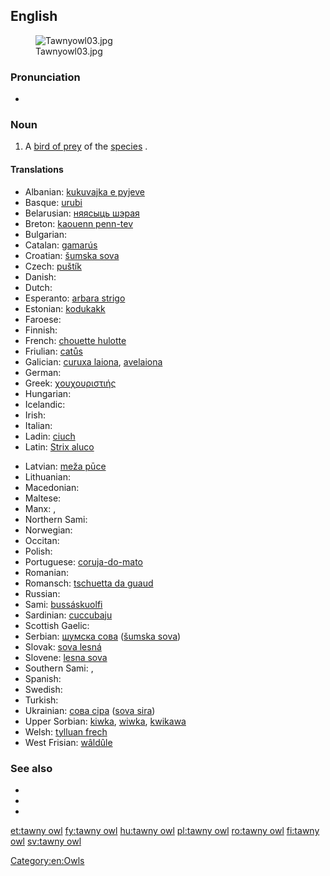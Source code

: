 ==English==
[[Image:Tawnyowl03.jpg|thumb]]

===Pronunciation===
* {{a|RP}} {{IPA|/ˈtɔːni aʊl/}}

===Noun===
{{en-noun|head=[[tawny]] [[owl]]}}

# A [[bird of prey]] of the [[species]] {{taxlink|Strix aluco|species}}.

====Translations====
{{trans-top|''Strix aluco''}}
* Albanian: [[kukuvajka e pyjeve]]
* Basque: [[urubi]]
* Belarusian: [[няясыць шэрая]]
* Breton: [[kaouenn penn-tev]]
* Bulgarian: {{t-|bg|горска улулица|tr=gorska ululica}}
* Catalan: [[gamarús]]
* Croatian: [[šumska sova]]
* Czech: [[puštík]]
* Danish: {{t-|da|natugle|c}}
* Dutch: {{t+|nl|bosuil|m}}
* Esperanto: [[arbara strigo]]
* Estonian: [[kodukakk]]
* Faroese: {{t-|fo|músagjóð}}
* Finnish: {{t+|fi|lehtopöllö}}
* French: [[chouette hulotte]] {{f}}
* Friulian: [[catůs]]
* Galician: [[curuxa laiona]], [[avelaiona]]
* German: {{t+|de|Waldkauz|m}}
* Greek: [[χουχουριστιής]]
* Hungarian: {{t+|hu|macskabagoly}}
* Icelandic: {{t-|is|náttugla|f}}
* Irish: {{t-|ga|ulchabhán donn}}
* Italian: {{t+|it|allocco}}
* Ladin: [[ciuch]]
* Latin: [[Strix aluco]]
{{trans-mid}}
* Latvian: [[meža pūce]]
* Lithuanian: {{t-|lt|naminė pelėda}}
* Macedonian: {{t-|mk|шумски був|tr=šumski buv}}
* Maltese: {{t-|mt|kokka}}
* Manx: {{t-|gv|hullad ghoan|f}}, {{t-|gv|hullad ouyr|f}}
* Northern Sami: {{tø|se|bussáskuolfi}}
* Norwegian: {{t-|no|kattugle}}
* Occitan: {{t+|oc|caús}}
* Polish: {{t+|pl|puszczyk}}
* Portuguese: [[coruja-do-mato]] {{f}}
* Romanian: {{t+|ro|huhurez}}
* Romansch: [[tschuetta da guaud]]
* Russian: {{t-|ru|неясыть серая|tr=nejasyt' seraja}}
* Sami: [[bussáskuolfi]]
* Sardinian: [[cuccubaju]]
* Scottish Gaelic: {{t-|gd|comhachag-dhonn|f}}
* Serbian: [[шумска сова]] ([[šumska sova]])
* Slovak: [[sova lesná]]
* Slovene: [[lesna sova]]
* Southern Sami: {{tø|sma|hamhka}}, {{tø|sma|jïjje-snjågloe}}
* Spanish: {{t+|es|cárabo}} {{m}}
* Swedish: {{t+|sv|kattuggla}}
* Turkish: {{t+|tr|alaca baykuş}}
* Ukrainian: [[сова сіра]] ([[sova sira]])
* Upper Sorbian: [[kiwka]], [[wiwka]], [[kwikawa]]
* Welsh: [[tylluan frech]]
* West Frisian: [[wâldûle]]
{{trans-bottom}}

===See also===
* {{pedia}}
* {{specieslite|Strix aluco}}
* {{commonslite|Strix aluco}}

[[Category:en:Owls]]

[[et:tawny owl]]
[[fy:tawny owl]]
[[hu:tawny owl]]
[[pl:tawny owl]]
[[ro:tawny owl]]
[[fi:tawny owl]]
[[sv:tawny owl]]